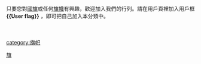 只要您對[[國旗|國旗]]或任何[[旗幟|旗幟]]有興趣，歡迎加入我們的行列。請在用戶頁裡加入用戶框 '''<nowiki>{{User flag}}</nowiki>''' ，即可把自己加入本分類中。
{{Userbox
  |border-c = blue
  |border-s = 1
  |id-c     = white
  |id-s     = 12
  |id-fc    = 
  |info-c   = #dd0000
  |info-s   = 10
  |info-fc  = yellow
  |id       = [[File:Banderas_Málaga.jpg|55px]]
  |info     = 這個用戶喜歡'''[[旗幟|<font color=white>旗幟</font>]]'''。
}}<br><br><br><br>

[[category:旗帜|category:旗帜]][[Category:依興趣區分的維基人|旗]]